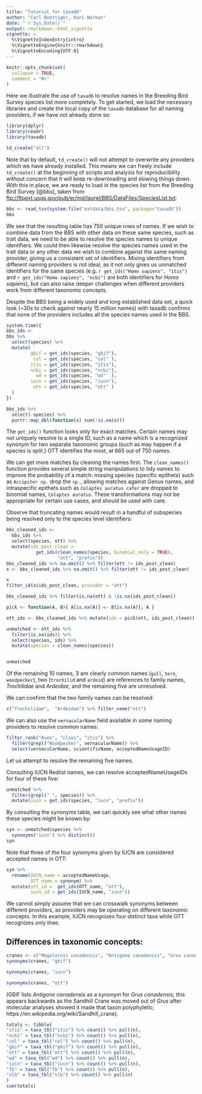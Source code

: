 ```yaml
---
title: "Tutorial for taxadb"
author: "Carl Boettiger, Kari Norman"
date: "`r Sys.Date()`"
output: rmarkdown::html_vignette
vignette: >
  %\VignetteIndexEntry{intro}
  %\VignetteEngine{knitr::rmarkdown}
  %\VignetteEncoding{UTF-8}
---
```


```r
knitr::opts_chunk$set(
  collapse = TRUE,
  comment = "#>"
)

```

Here we illustrate the use of `taxadb` to resolve names in the Breeding Bird Survey species list more completely.  To get started, we load the necessary libraries and create the local copy of the `taxadb` database for all naming providers, if we have not already done so:

```r
library(dplyr)
library(readr)
library(taxadb)
```

```r
td_create("all")
```

Note that by default, `td_create()` will not attempt to overwrite any providers which we have already installed.  This means we can freely include `td_create()` at the beginning of scripts and analysis for reproducibility without concern that it will keep re-downloading and slowing things down.  With this in place, we are ready to load in the species list from the Breeding Bird Survey [@bbs], taken from <ftp://ftpext.usgs.gov/pub/er/md/laurel/BBS/DataFiles/SpeciesList.txt>:



```r
bbs <- read_tsv(system.file("extdata/bbs.tsv", package="taxadb"))
bbs
```

We see that the resulting table has 750 unique rows of names.  If we wish to combine data from the BBS with other data on these same species, such as trait data, we need to be able to resolve the species names to unique identifiers.  We could then likewise resolve the species names used in the trait data or any other data we wish to combine against the same naming provider,
giving us a consistent set of identifiers.  Mixing identifiers from different naming providers is not ideal, as it not only gives us unmatched identifiers for the same species (e.g. `r get_ids("Homo sapiens", "itis")` and `r get_ids("Homo sapiens", "ncbi")` are both identifiers for *Homo sapiens*), but can also raise deeper challenges when different providers work from different taxonomic concepts.  


Despite the BBS being a widely used and long established data set, a quick look (~30s to check against nearly 15 million names) with taxadb confirms that none of the providers includes all the species names used in the BBS.


```r
system.time({
bbs_ids <- 
bbs %>% 
  select(species) %>%
  mutate(
         gbif = get_ids(species, "gbif"),
          col = get_ids(species, "col" ),
         itis = get_ids(species, "itis"),
         ncbi = get_ids(species, "ncbi"),
           wd = get_ids(species, "wd"  ),
         iucn = get_ids(species, "iucn"),
          ott = get_ids(species, "ott" ) 
  )
})
```



```r
bbs_ids %>% 
  select(-species) %>% 
  purrr::map_dbl(function(x) sum(!is.na(x)))
```
The `get_ids()` function looks only for exact matches.  Certain names may not uniquely resolve to a single ID, such as a name which is a recognized synonym for two separate taxonomic groups (such as may happen if a species is split.) OTT identifies the most, at 665 out of 750 names.  


We can get more matches by cleaning the names first.  The `clean_names()` function provides several simple string manipulations to tidy names to improve the probability of a match: missing species (specific epithets) such as `Accipiter sp.` drop the `sp.`, allowing matches against Genus names, and intraspecific epithets such as `Colaptes auratus cafer` are dropped to binomial names, `Colaptes auratus`.  These transformations may not be appropriate for certain use cases, and should be used with care.  

Observe that truncating names would result in a handful of subspecies being resolved only to the species level identifiers:

```r
bbs_cleaned_ids <- 
  bbs_ids %>% 
  select(species, ott) %>% 
  mutate(ids_post_clean = 
           get_ids(clean_names(species, binomial_only = TRUE), 
                   "ott", "prefix"))
bbs_cleaned_ids %>% na.omit() %>% filter(ott != ids_post_clean)
x <- bbs_cleaned_ids %>% na.omit() %>% filter(ott != ids_post_clean)  

x
filter_id(x$ids_post_clean, provider = "ott")
```

```r
bbs_cleaned_ids %>% filter(is.na(ott) & !is.na(ids_post_clean))
```


```r
pick <- function(A, B){ A[is.na(A)] <- B[is.na(A)]; A }

ott_ids <- bbs_cleaned_ids %>% mutate(ids = pick(ott, ids_post_clean))
```






```r
unmatched <- ott_ids %>% 
  filter(is.na(ids)) %>% 
  select(species, ids) %>%
  mutate(species = clean_names(species))


unmatched
```

Of the remaining 10 names, 3 are clearly common names (`gull`, `tern`, `woodpecker`), two (`trochilid` and `ardeid`) are references to family names, *Trochilidae* and *Ardeidae*, and the remaining five are unresolved.  


We can confirm that the two family names can be resolved:

```r
c("Trochilidae",  "Ardeidae") %>% filter_name("ott")
```

We can also use the `vernacularName` field available in some naming providers to resolve common names:

```r
filter_rank("Aves", "class", "itis") %>% 
  filter(grepl("Woodpecker", vernacularName)) %>%
  select(vernacularName, scientificName, acceptedNameUsageID)

```

Let us attempt to resolve the remaining five names.  

Consulting IUCN Redlist names, we can resolve acceptedNameUsageIDs for four of these five:

```r
unmatched %>%
  filter(grepl(" ", species)) %>%
  mutate(iucn = get_ids(species, "iucn", "prefix"))
```


By consulting the synonyms table, we can quickly see what other names these species might be known by:

```r
syn <- unmatched$species %>% 
  synonyms("iucn") %>% distinct()
syn
```

Note that three of the four synonyms given by IUCN are considered accepted names in OTT:

```r
syn %>% 
  rename(IUCN_name = acceptedNameUsage,
         OTT_name = synonym) %>%
  mutate(ott_id =  get_ids(OTT_name, "ott"),
         iucn_id = get_ids(IUCN_name, "iucn"))
```

We cannot simply assume that we can crosswalk synonyms between different providers, as providers may be operating on different taxonomic concepts.  In this example, IUCN recognizes four distinct taxa
while OTT recognizes only thee.





## Differences in taxonomic concepts:



```r
cranes <- c("Megalornis canadensis", "Antigone canadensis", "Grus canadensis")
synonyms(cranes, "gbif")
```

```r
synonyms(cranes, "iucn")
```


```r
synonyms(cranes, "ott")
```


(GBIF lists *Antigone canadensis* as a synonym for *Grus canadensis*; this appears backwards as the Sandhill Crane was moved out of *Grus* after molecular analyses showed it made that taxon polyphyletic; https://en.wikipedia.org/wiki/Sandhill_crane). 





```r
totals <- tibble(
"itis" = taxa_tbl("itis") %>% count() %>% pull(n),
"ncbi" = taxa_tbl("ncbi") %>% count() %>% pull(n),
"col" = taxa_tbl("col") %>% count() %>% pull(n),
"gbif" = taxa_tbl("gbif") %>% count() %>% pull(n),
"ott" = taxa_tbl("ott") %>% count() %>% pull(n),
"wd" = taxa_tbl("wd") %>% count() %>% pull(n),
"iucn" = taxa_tbl("iucn") %>% count() %>% pull(n),
"fb" = taxa_tbl("fb") %>% count() %>% pull(n),
"slb" = taxa_tbl("slb") %>% count() %>% pull(n)
)
sum(totals)
```



